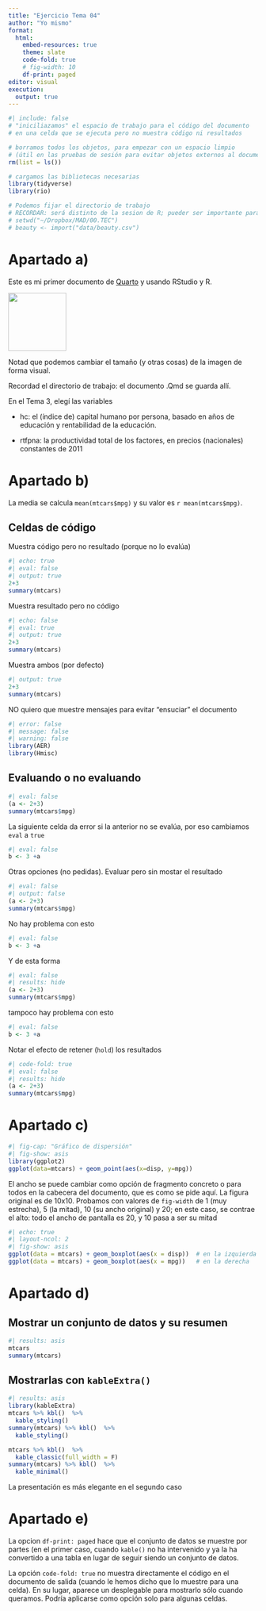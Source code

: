 ```yaml
---
title: "Ejercicio Tema 04"
author: "Yo mismo"
format: 
  html:
    embed-resources: true
    theme: slate
    code-fold: true
    # fig-width: 10
    df-print: paged
editor: visual
execution:
  output: true
---
```


```r
#| include: false
# "iniciliazamos" el espacio de trabajo para el código del documento 
# en una celda que se ejecuta pero no muestra código ni resultados

# borramos todos los objetos, para empezar con un espacio limpio
# (útil en las pruebas de sesión para evitar objetos externos al documento)
rm(list = ls())

# cargamos las bibliotecas necesarias
library(tidyverse)
library(rio)

# Podemos fijar el directorio de trabajo
# RECORDAR: será distinto de la sesion de R; pueder ser importante para cargar datos...
# setwd("~/Dropbox/MAD/00.TEC")
# beauty <- import("data/beauty.csv")
```

# Apartado a)

Este es mi primer documento de [Quarto](https://quarto.org/) y usando RStudio y R.

![](https://quarto.org/docs/get-started/images/rstudio-logo.png){fig-align="center" width="117"}

Notad que podemos cambiar el tamaño (y otras cosas) de la imagen de forma visual.

Recordad el directorio de trabajo: el documento .Qmd se guarda allí.

En el Tema 3, elegí las variables

-   hc: el (índice de) capital humano por persona, basado en años de educación y rentabilidad de la educación.

-   rtfpna: la productividad total de los factores, en precios (nacionales) constantes de 2011

# Apartado b)

La media se calcula `mean(mtcars$mpg)` y su valor es `r mean(mtcars$mpg)`.

## Celdas de código

Muestra código pero no resultado (porque no lo evalúa)

```r
#| echo: true
#| eval: false
#| output: true
2+3
summary(mtcars)
```

Muestra resultado pero no código

```r
#| echo: false
#| eval: true
#| output: true
2+3
summary(mtcars)
```

Muestra ambos (por defecto)

```r
#| output: true
2+3
summary(mtcars)
```

NO quiero que muestre mensajes para evitar "ensuciar" el documento

```r
#| error: false
#| message: false
#| warning: false
library(AER)
library(Hmisc)
```

## Evaluando o no evaluando

```r
#| eval: false
(a <- 2+3)
summary(mtcars$mpg)
```

La siguiente celda da error si la anterior no se evalúa, por eso cambiamos `eval` a `true`

```r
#| eval: false
b <- 3 +a
```

Otras opciones (no pedidas). Evaluar pero sin mostar el resultado

```r
#| eval: false
#| output: false
(a <- 2+3)
summary(mtcars$mpg)
```

No hay problema con esto

```r
#| eval: false
b <- 3 +a
```

Y de esta forma

```r
#| eval: false
#| results: hide
(a <- 2+3)
summary(mtcars$mpg)
```

tampoco hay problema con esto

```r
#| eval: false
b <- 3 +a
```

Notar el efecto de retener (`hold`) los resultados

```r
#| code-fold: true
#| eval: false
#| results: hide
(a <- 2+3)
summary(mtcars$mpg)
```

# Apartado c)

```r
#| fig-cap: "Gráfico de dispersión"
#| fig-show: asis
library(ggplot2)
ggplot(data=mtcars) + geom_point(aes(x=disp, y=mpg))
```

El ancho se puede cambiar como opción de fragmento concreto o para todos en la cabecera del documento, que es como se pide aquí. La figura original es de 10x10. Probamos con valores de `fig-width` de 1 (muy estrecha), 5 (la mitad), 10 (su ancho original) y 20; en este caso, se contrae el alto: todo el ancho de pantalla es 20, y 10 pasa a ser su mitad

```r
#| echo: true
#| layout-ncol: 2
#| fig-show: asis
ggplot(data = mtcars) + geom_boxplot(aes(x = disp))  # en la izquierda
ggplot(data = mtcars) + geom_boxplot(aes(x = mpg))   # en la derecha
```

# Apartado d)

## Mostrar un conjunto de datos y su resumen

```r
#| results: asis
mtcars
summary(mtcars)
```

## Mostrarlas con `kableExtra()`

```r
#| results: asis
library(kableExtra)
mtcars %>% kbl()  %>%
  kable_styling()
summary(mtcars) %>% kbl()  %>%
  kable_styling()

mtcars %>% kbl()  %>%
  kable_classic(full_width = F)
summary(mtcars) %>% kbl()  %>%
  kable_minimal()

```

La presentación es más elegante en el segundo caso

# Apartado e)

La opcion `df-print: paged` hace que el conjunto de datos se muestre por partes (en el primer caso, cuando `kable()` no ha intervenido y ya la ha convertido a una tabla en lugar de seguir siendo un conjunto de datos.

La opción `code-fold: true` no muestra directamente el código en el documento de salida (cuando le hemos dicho que lo muestre para una celda). En su lugar, aparece un desplegable para mostrarlo sólo cuando queramos. Podría aplicarse como opción solo para algunas celdas.
